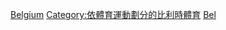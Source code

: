 {{Commons cat|Motorsports in Belgium}}

[[Category:各國動力運動|Belgium]]
[[Category:依體育運動劃分的比利時體育‎|Category:依體育運動劃分的比利時體育‎]]
[[Category:歐洲動力運動|Bel]]